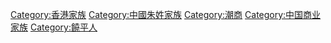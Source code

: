 [[Category:香港家族|Category:香港家族]]
[[Category:中國朱姓家族|Category:中國朱姓家族]]
[[Category:潮商|Category:潮商]]
[[Category:中国商业家族|Category:中国商业家族]]
[[Category:饒平人|Category:饒平人]]